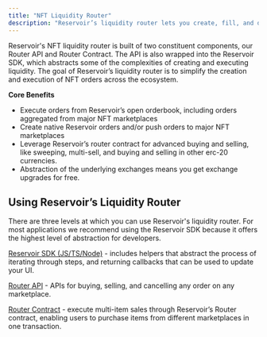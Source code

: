 ```yaml
---
title: "NFT Liquidity Router"
description: "Reservoir’s liquidity router lets you create, fill, and distribute NFT liquidity across all major marketplaces and the Reservoir ecosystem, through one universal interface."
---
```


Reservoir's NFT liquidity router is built of two constituent components, our Router API and Router Contract. The API is also wrapped into the Reservoir SDK, which abstracts some of the complexities of creating and executing liquidity. The goal of Reservoir’s liquidity router is to simplify the creation and execution of NFT orders across the ecosystem.

**Core Benefits**

* Execute orders from Reservoir’s open orderbook, including orders aggregated from major NFT marketplaces
* Create native Reservoir orders and/or push orders to major NFT marketplaces
* Leverage Reservoir’s router contract for advanced buying and selling, like sweeping, multi-sell, and buying and selling in other erc-20 currencies.
* Abstraction of the underlying exchanges means you get exchange upgrades for free.

## Using Reservoir’s Liquidity Router

There are three levels at which you can use Reservoir's liquidity router. For most applications we recommend using the Reservoir SDK because it offers the highest level of abstraction for developers.

[Reservoir SDK (JS/TS/Node)](/reference/reservoir-sdk-jstsnode) - includes helpers that abstract the process of iterating through steps, and returning callbacks that can be used to update your UI.

[Router API](/reference/creating-and-filling-orders) - APIs for buying, selling, and cancelling any order on any marketplace.

[Router Contract](/docs/security-and-smart-contract-audits) - execute multi-item sales through Reservoir’s Router contract, enabling users to purchase items from different marketplaces in one transaction.
